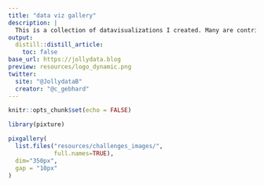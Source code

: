 ```yaml
---
title: "data viz gallery"
description: |
  This is a collection of datavisualizations I created. Many are contributions to challenges within the DataViz community such as #TidyTuesday or the #30DayChartChallenge. Some resulted from personal data exploration projects found on this blog. The code can either be found in blog posts or on my github page.
output: 
  distill::distill_article:
    toc: false
base_url: https://jollydata.blog
preview: resources/logo_dynamic.png
twitter:
  site: "@JollydataB"
  creator: "@c_gebhard"
---
```



```r
knitr::opts_chunk$set(echo = FALSE)
```

```r
library(pixture)

pixgallery(
  list.files("resources/challenges_images/", 
             full.names=TRUE),
  dim="350px",
  gap = "10px"
)

```